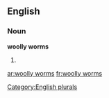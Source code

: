 
==English==

===Noun===
'''woolly worms'''

# {{plural of|[[woolly worm]]}}

[[Category:English plurals]]

[[ar:woolly worms]]
[[fr:woolly worms]]